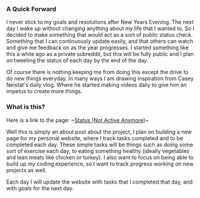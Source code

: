 ### A Quick Forward

I never stick to my goals and resolutions after New Years Evening. The next day I wake up without changing anything about my life that I wanted to. So I decided to make something that would act as a sort of public status check. Something that I can continuously update easily, and that others can watch and give me feedback on as the year progresses. I started something like this a while ago as a private subreddit, but this will be fully public and I plan on tweeting the status of each day by the end of the day.

Of course there is nothing keeping me from doing this except the drive to do new things everyday. In many ways I am drawing inspiration from Casey Neistat's daily vlog. Where he started making videos daily to give him an impetus to create more things.

### What is this?

Here is a link to the page: ~[Status (Not Active Anymore)](http://matthamlin.me/status.html)~

Well this is simply an about post about the project, I plan on building a new page for my personal website, where I track tasks completed and to be completed each day. These simple tasks will be things such as doing some sort of exercise each day, to eating something healthy (ideally vegetables and lean meats like chicken or turkey). I also want to focus on being able to build up my coding experience, so I want to track progress working on new projects as well.

Each day I will update the website with tasks that I completed that day, and with goals for the next day.
